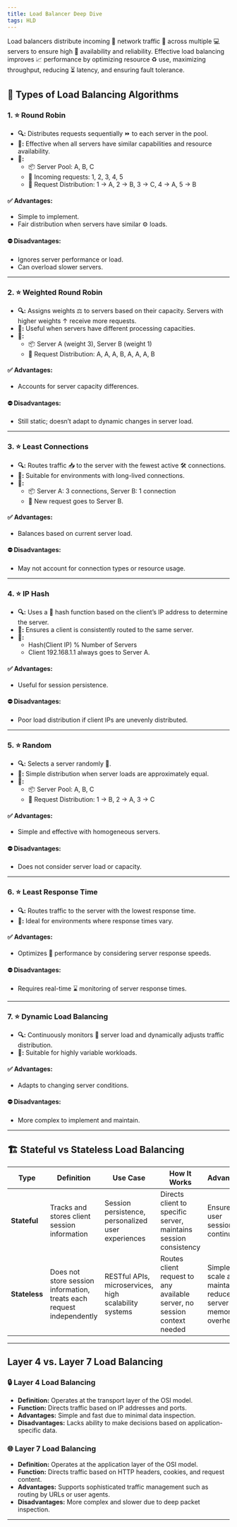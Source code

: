 ```yaml
---
title: Load Balancer Deep Dive
tags: HLD
---
```


Load balancers distribute incoming 📢 network traffic 🚗 across multiple 💻 servers to ensure high 🔴 availability and reliability. Effective load balancing improves 📈 performance by optimizing resource ♻️ use, maximizing throughput, reducing ⏳ latency, and ensuring fault tolerance.

<MDXImage src="/png/hld/load-balancer.png" alt="Load Balancer" />

## 🔧 Types of Load Balancing Algorithms

### 1. ⭐ **Round Robin**
- **🔍:** Distributes requests sequentially ⏩ to each server in the pool.
- **💼:** Effective when all servers have similar capabilities and resource availability.
- **📝:**
  - 📦 Server Pool: A, B, C
  - 📝 Incoming requests: 1, 2, 3, 4, 5
  - 📢 Request Distribution: 1 -> A, 2 -> B, 3 -> C, 4 -> A, 5 -> B

#### ✅ Advantages:
- Simple to implement.
- Fair distribution when servers have similar ⚙️ loads.

#### ⛔ Disadvantages:
- Ignores server performance or load.
- Can overload slower servers.

---

### 2. ⭐ **Weighted Round Robin**
- **🔍:** Assigns weights ⚖️ to servers based on their capacity. Servers with higher weights ↑ receive more requests.
- **💼:** Useful when servers have different processing capacities.
- **📝:**
  - 📦 Server A (weight 3), Server B (weight 1)
  - 📢 Request Distribution: A, A, A, B, A, A, A, B

#### ✅ Advantages:
- Accounts for server capacity differences.

#### ⛔ Disadvantages:
- Still static; doesn’t adapt to dynamic changes in server load.

---

### 3. ⭐ **Least Connections**
- **🔍:** Routes traffic 📥 to the server with the fewest active 🛠️ connections.
- **💼:** Suitable for environments with long-lived connections.
- **📝:**
  - 📦 Server A: 3 connections, Server B: 1 connection
  - 📢 New request goes to Server B.

#### ✅ Advantages:
- Balances based on current server load.

#### ⛔ Disadvantages:
- May not account for connection types or resource usage.

---

### 4. ⭐ **IP Hash**
- **🔍:** Uses a 🔑 hash function based on the client’s IP address to determine the server.
- **💼:** Ensures a client is consistently routed to the same server.
- **📝:**
  - Hash(Client IP) % Number of Servers
  - Client 192.168.1.1 always goes to Server A.

#### ✅ Advantages:
- Useful for session persistence.

#### ⛔ Disadvantages:
- Poor load distribution if client IPs are unevenly distributed.

---

### 5. ⭐ **Random**
- **🔍:** Selects a server randomly 🔐.
- **💼:** Simple distribution when server loads are approximately equal.
- **📝:**
  - 📦 Server Pool: A, B, C
  - 📢 Request Distribution: 1 -> B, 2 -> A, 3 -> C

#### ✅ Advantages:
- Simple and effective with homogeneous servers.

#### ⛔ Disadvantages:
- Does not consider server load or capacity.

---

### 6. ⭐ **Least Response Time**
- **🔍:** Routes traffic to the server with the lowest response time.
- **💼:** Ideal for environments where response times vary.

#### ✅ Advantages:
- Optimizes 🔄 performance by considering server response speeds.

#### ⛔ Disadvantages:
- Requires real-time ⌛ monitoring of server response times.

---

### 7. ⭐ **Dynamic Load Balancing**
- **🔍:** Continuously monitors 🔔 server load and dynamically adjusts traffic distribution.
- **💼:** Suitable for highly variable workloads.

#### ✅ Advantages:
- Adapts to changing server conditions.

#### ⛔ Disadvantages:
- More complex to implement and maintain.

---
## 🏗️ **Stateful vs Stateless Load Balancing**

| **Type** | **Definition** | **Use Case** | **How It Works** | **Advantages** | **Disadvantages** |
| --- | --- | --- | --- | --- | --- |
| **Stateful** | Tracks and stores client session information | Session persistence, personalized user experiences | Directs client to specific server, maintains session consistency | Ensures user session continuity | Complexity in managing session data, limited scalability |
| **Stateless** | Does not store session information, treats each request independently | RESTful APIs, microservices, high scalability systems | Routes client request to any available server, no session context needed | Simpler to scale and maintain, reduces server memory overhead | Cannot natively maintain session continuity |

---


## **Layer 4 vs. Layer 7 Load Balancing**

### 🔒 **Layer 4 Load Balancing**
- **Definition:** Operates at the transport layer of the OSI model.
- **Function:** Directs traffic based on IP addresses and ports.
- **Advantages:** Simple and fast due to minimal data inspection.
- **Disadvantages:** Lacks ability to make decisions based on application-specific data.

### 🌐 **Layer 7 Load Balancing**
- **Definition:** Operates at the application layer of the OSI model.
- **Function:** Directs traffic based on HTTP headers, cookies, and request content.
- **Advantages:** Supports sophisticated traffic management such as routing by URLs or user agents.
- **Disadvantages:** More complex and slower due to deep packet inspection.

---